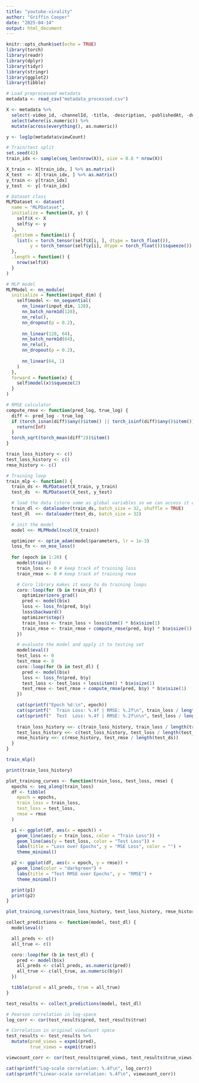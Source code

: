 ```yaml
---
title: "youtube-virality"
author: "Griffin Cooper"
date: "2025-04-14"
output: html_document
---
```


```r
knitr::opts_chunk$set(echo = TRUE)
library(torch)
library(readr)
library(dplyr)
library(tidyr)
library(stringr)
library(ggplot2)
library(tibble)
```


```r
# Load preprocessed metadata
metadata <- read_csv("metadata_processed.csv")

X <- metadata %>%
  select(-video_id, -channelId, -title, -description, -publishedAt, -duration, -privacyStatus, -viewCount) %>%
  select(where(is.numeric)) %>%
  mutate(across(everything(), as.numeric))

y <- log1p(metadata$viewCount)

# Train/test split
set.seed(42)
train_idx <- sample(seq_len(nrow(X)), size = 0.8 * nrow(X))

X_train <- X[train_idx, ] %>% as.matrix()
X_test  <- X[-train_idx, ] %>% as.matrix()
y_train <- y[train_idx]
y_test  <- y[-train_idx]
```


```r
# Dataset class
MLPDataset <- dataset(
  name = "MLPDataset",
  initialize = function(X, y) {
    self$X <- X
    self$y <- y
  },
  .getitem = function(i) {
    list(x = torch_tensor(self$X[i, ], dtype = torch_float()),
         y = torch_tensor(self$y[i], dtype = torch_float())$squeeze())
  },
  .length = function() {
    nrow(self$X)
  }
)
```

```r
# MLP model
MLPModel <- nn_module(
  initialize = function(input_dim) {
    self$model <- nn_sequential(
      nn_linear(input_dim, 128),
      nn_batch_norm1d(128),
      nn_relu(),
      nn_dropout(p = 0.2),
    
      nn_linear(128, 64),
      nn_batch_norm1d(64),
      nn_relu(),
      nn_dropout(p = 0.2),
    
      nn_linear(64, 1)
    )
  },
  forward = function(x) {
    self$model(x)$squeeze(2)
  }
)
```


```r
# RMSE calculator 
compute_rmse <- function(pred_log, true_log) {
  diff <- pred_log - true_log
  if (torch_isnan(diff)$any()$item() || torch_isinf(diff)$any()$item()) {
    return(Inf)
  }
  torch_sqrt(torch_mean(diff^2))$item()
}
```

```r
train_loss_history <- c()
test_loss_history <- c()
rmse_history <- c()

# Training loop
train_mlp <- function() {
  train_ds <- MLPDataset(X_train, y_train)
  test_ds  <- MLPDataset(X_test, y_test)

  # load the data (store some as global variables so we can access it outside the function)
  train_dl <- dataloader(train_ds, batch_size = 32, shuffle = TRUE)
  test_dl  <<- dataloader(test_ds, batch_size = 32)

  # init the model
  model <<- MLPModel(ncol(X_train))

  optimizer <- optim_adam(model$parameters, lr = 1e-3)
  loss_fn <- nn_mse_loss()
  
  for (epoch in 1:20) {
    model$train()
    train_loss <- 0 # keep track of training loss
    train_rmse <- 0 # keep track of training rmse

    # Coro library makes it easy to do training loops
    coro::loop(for (b in train_dl) {
      optimizer$zero_grad()
      pred <- model(b$x)
      loss <- loss_fn(pred, b$y)
      loss$backward()
      optimizer$step()
      train_loss <- train_loss + loss$item() * b$x$size(1)
      train_rmse <- train_rmse + compute_rmse(pred, b$y) * b$x$size(1)
    })

    # evaluate the model and apply it to testing set
    model$eval()
    test_loss <- 0
    test_rmse <- 0
    coro::loop(for (b in test_dl) {
      pred <- model(b$x)
      loss <- loss_fn(pred, b$y)
      test_loss <- test_loss + loss$item() * b$x$size(1)
      test_rmse <- test_rmse + compute_rmse(pred, b$y) * b$x$size(1)
    })

    cat(sprintf("Epoch %d:\n", epoch))
    cat(sprintf("  Train Loss: %.4f | RMSE: %.2f\n", train_loss / length(train_ds), train_rmse / length(train_ds)))
    cat(sprintf("  Test  Loss: %.4f | RMSE: %.2f\n\n", test_loss / length(test_ds), test_rmse / length(test_ds)))
    
    train_loss_history <<- c(train_loss_history, train_loss / length(train_ds))
    test_loss_history <<- c(test_loss_history, test_loss / length(test_ds))
    rmse_history <<- c(rmse_history, test_rmse / length(test_ds))
  }
}

train_mlp()

print(train_loss_history)
```

```r
plot_training_curves <- function(train_loss, test_loss, rmse) {
  epochs <- seq_along(train_loss)
  df <- tibble(
    epoch = epochs,
    train_loss = train_loss,
    test_loss = test_loss,
    rmse = rmse
  )

  p1 <- ggplot(df, aes(x = epoch)) +
    geom_line(aes(y = train_loss, color = "Train Loss")) +
    geom_line(aes(y = test_loss, color = "Test Loss")) +
    labs(title = "Loss over Epochs", y = "MSE Loss", color = "") +
    theme_minimal()

  p2 <- ggplot(df, aes(x = epoch, y = rmse)) +
    geom_line(color = "darkgreen") +
    labs(title = "Test RMSE over Epochs", y = "RMSE") +
    theme_minimal()

  print(p1)
  print(p2)
}

plot_training_curves(train_loss_history, test_loss_history, rmse_history)
```



```r
collect_predictions <- function(model, test_dl) {
  model$eval()

  all_preds <- c()
  all_true <- c()

  coro::loop(for (b in test_dl) {
    pred <- model(b$x)
    all_preds <- c(all_preds, as.numeric(pred))
    all_true <- c(all_true, as.numeric(b$y))
  })

  tibble(pred = all_preds, true = all_true)
}
```


```r
test_results <- collect_predictions(model, test_dl)

# Pearson correlation in log-space
log_corr <- cor(test_results$pred, test_results$true)

# Correlation in original viewCount space
test_results <- test_results %>%
  mutate(pred_views = expm1(pred),
         true_views = expm1(true))

viewcount_corr <- cor(test_results$pred_views, test_results$true_views)

cat(sprintf("Log-scale correlation: %.4f\n", log_corr))
cat(sprintf("Linear-scale correlation: %.4f\n", viewcount_corr))
```



